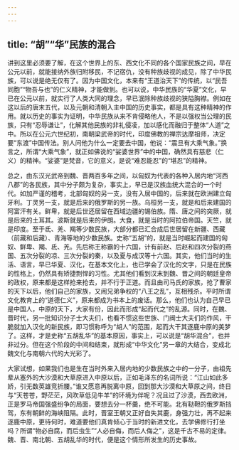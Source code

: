 ```yaml
---
---
---
```

title: “胡”“华”民族的混合
---




讲到这里必须要了解，在这个世界上的东、西文化不同的各个国家民族之间，早在公元以前，就能接纳外族归附移民，不记宿仇，没有种族歧视的成见，除了中华民族，可以说是绝无仅有了。因为中国文化，本来有“王道治天下”的传统，以“民吾同胞”“物吾与也”的仁义精神，才能做到。也可以说，中华民族的“华夏”文化，早已在公元以前，就实行了人类大同的理念，早已泯除种族歧视的狭隘胸襟。例如在这以后的唐末五代，以及元朝和清朝入主中国的历史事实，都是具有这种精神的作用。就以历史的事实为证明，中华民族从来不肯侵略他人，不是以强权当公理的民族，只有“忍辱谦让”，化解其他民族的非礼侵凌，加以感化而融归于整体“人道”之中。所以在公元六世纪初，南朝梁武帝的时代，印度佛教的禅宗达摩祖师，决定要“东渡”中国传法。别人问他为什么一定要去中国，他说：“震旦有大乘气象。”换言之，所谓“大乘气象”，就正如佛说的“娑婆世界”中的中国，确然具有慈悲（仁义）的精神。“娑婆”是梵音，它的意义，是说“难忍能忍”的“堪忍”的精神。

总之，由东汉光武帝到魏、晋两百多年之间，以匈奴为代表的各种入居内地“河西八郡”的各民族，其中分子颇为复杂，事实上，早已是汉族血统大混合的一个时代。如加严谨的稽考，北部匈奴的另一支，没有入居中国的，后来就在欧洲建立匈牙利。丁灵另一支，就是后来的俄罗斯的另一族。乌桓另一支，就是和后来建国的阿富汗有关。鲜卑，就是后世还居留在西域边疆的锡伯族。隋、唐之间的突厥，就是后来的土耳其。波斯就是后来的伊朗。大食，就是当时的阿拉伯帝国。天竺，就是印度。至于氐、羌、羯等少数民族，大部分都已汇合成后世居留在新疆、西藏（前藏和后藏）、青海等地的少数民族。史称“五胡”的，就是当时崛起而建国的匈奴、鲜卑、羯、氐、羌。先后称王称霸的十六国，计有前赵、后赵和四次分裂的燕国、五次分裂的凉、三次分裂的秦，以及夏与成汉等十六国。其实，他们当时的生活、语言，早已华夏、汉化，在基本文化上，也已学会了汉化的文字，只是在民族的性格上，仍然具有矫捷剽悍的习性。尤其他们看到汉末到魏、晋之间的朝廷皇帝的政权，原来都是这样抢来抢去，并不行于正道。而且由司马氏的家族，抢了曹家的天下以后，他们自己的家族，又闹兄弟争权的“八王之乱”，互相残杀。平时所谓文化教育上的“道德仁义”，原来都成为书本上的废话。那么，他们也认为自己早已是中国人，中原的天下，大家有份，因此而形成“起而代之”的乱源。同时，在魏、晋时代，另一批知识分子士大夫们，也看不惯这些世族、门阀士大夫们的作风，干脆就加入汉化的新民族，即习惯称呼为“胡人”的范围，起而大干其逐鹿中原的美梦了。这样，才是史称“五胡乱华”的基本原因，事实上，可以说是“胡华混合”，也并非过分。但在这个阶段的中间和结束，就形成“中华文化”另一章的大结合，变成北魏文化与南朝六代的大光彩了。

大家试想，如果我们也是生在当时外来入居内地的少数民族之中的一分子，由祖先辈从塞外的大沙漠和大草原进入中原以后，正如毛泽东的名词所说：“江山如此多娇，引无数英雄竞折腰。”谁又愿意再脱离中原，回到那大沙漠和大草原之间，终日与“天苍苍，野茫茫，风吹草低见牛羊”的环境为伴呢？况且过了沙漠，西去欧洲，正是罗马帝国强盛纷争的局面，要想去分一杯羹，绝不可能。北有鞑靼的俄罗斯挡驾，东有朝鲜的海峡阻隔。此时，晋室王朝又正好自失其鹿，身强力壮，再不起来逐鹿中原，更待何时，难道要他们真肯倾心于当时的新进文化，去学佛修行打坐吗？所谓“物必自腐，而后虫生”“人必自侮，而后人侮之”，这是千古不易的定律。魏、晋、南北朝、五胡乱华的时代，便是这个情形所发生的历史事故。